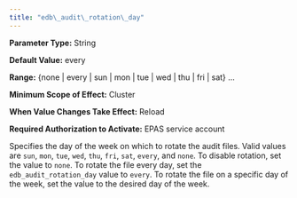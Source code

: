 ```yaml
---
title: "edb\_audit\_rotation\_day"
---
```


<div id="edb_audit_rotation_day" class="registered_link"></div>




**Parameter Type:** String

**Default Value:** every

**Range:** {none \| every \| sun \| mon \| tue \| wed \| thu \| fri \| sat} ...

**Minimum Scope of Effect:** Cluster

**When Value Changes Take Effect:** Reload

**Required Authorization to Activate:** EPAS service account

Specifies the day of the week on which to rotate the audit files. Valid values are `sun`, `mon`, `tue`, `wed`, `thu`, `fri`, `sat`, `every`, and `none`. To disable rotation, set the value to `none`. To rotate the file every day, set the `edb_audit_rotation_day` value to `every`. To rotate the file on a specific day of the week, set the value to the desired day of the week.
